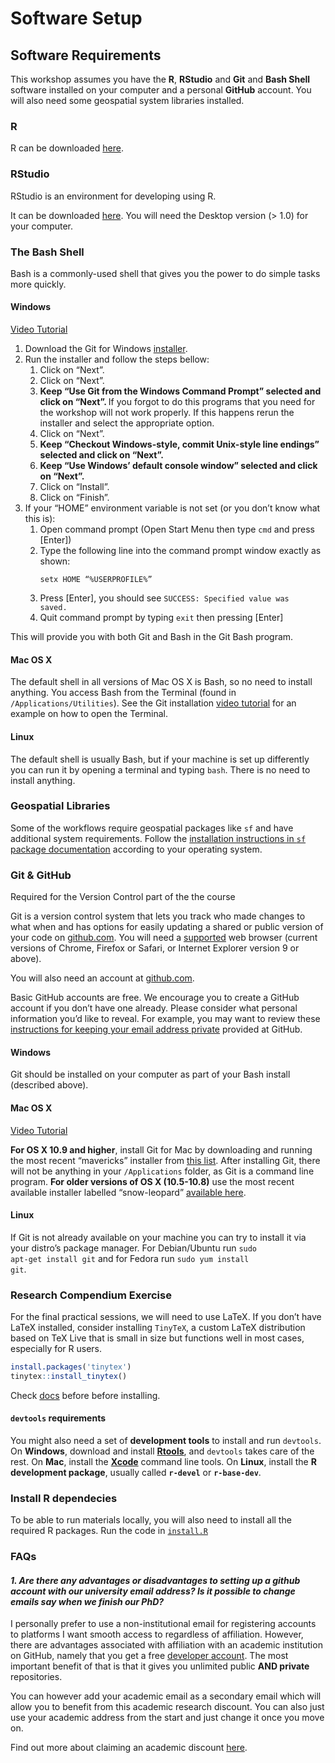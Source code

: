 # Software Setup {#setup}


## Software Requirements

This workshop assumes you have the **R**, **RStudio** and **Git** and **Bash Shell** software installed on your computer and a personal **GitHub** account. You will also need some geospatial system libraries installed.

### R
R can be downloaded [here](https://cran.r-project.org/mirrors.html).

### RStudio
RStudio is an environment for developing using R.

It can be downloaded [here](https://www.rstudio.com/products/rstudio/download/).
You will need the Desktop version (> 1.0) for your computer.


### The Bash Shell

Bash is a commonly-used shell that gives you the power to do simple tasks more quickly.


<div class="row">
<div class="col-md-4">
<h4 id="shell-windows">Windows</h4>
<a href="https://www.youtube.com/watch?v=339AEqk9c-8">Video Tutorial</a>
<ol>
<li>Download the Git for Windows <a href="https://git-for-windows.github.io/">installer</a>.</li>
<li>Run the installer and follow the steps bellow:
<ol>
<li>Click on "Next".</li>
<!-- Select Components -->
<li>Click on "Next".</li>
<!-- Adjusting your PATH environment -->
<li>
<strong>
Keep "Use Git from the Windows Command Prompt" selected and click on "Next".
</strong>
If you forgot to do this programs that you need for the workshop will not work properly. If this happens rerun the installer and select the appropriate option.
</li>
<!-- Choosing the SSH executable -->
<li>Click on "Next".</li>
<!-- Configuring the line ending conversions -->
<li>
<strong>
Keep "Checkout Windows-style, commit Unix-style line endings" selected and click on "Next".
</strong>
</li>
<!-- Configuring the terminal emulator to use with Git Bash -->
<li>
<strong>
Keep "Use Windows' default console window" selected and click on "Next".
</strong>
</li>
<!-- Configuring experimental performance tweaks -->
<li>Click on "Install".</li>
<!-- Installing -->
<!-- Completing the Git Setup Wizard -->
<li>Click on "Finish".</li>
</ol>
</li>
<li>
If your "HOME" environment variable is not set (or you don't know what this is):
<ol>
<li>Open command prompt (Open Start Menu then type <code>cmd</code> and press [Enter])</li>
<li>
Type the following line into the command prompt window exactly as shown:
<p><code>setx HOME "%USERPROFILE%"</code></p>
</li>
<li>Press [Enter], you should see <code>SUCCESS: Specified value was saved.</code></li>
<li>Quit command prompt by typing <code>exit</code> then pressing [Enter]</li>
</ol>
</li>
</ol>
<p>This will provide you with both Git and Bash in the Git Bash program.</p>
</div>
<div class="col-md-4">
<h4 id="shell-macosx">Mac OS X</h4>
<p>
The default shell in all versions of Mac OS X is Bash, so no need to install anything.  You access Bash from the Terminal (found in <code>/Applications/Utilities</code>). See the Git installation <a href="https://www.youtube.com/watch?v=9LQhwETCdwY ">video tutorial</a> for an example on how to open the Terminal. 
</p>
</div>
<div class="col-md-4">
<h4 id="shell-linux">Linux</h4>
<p>The default shell is usually Bash, but if your machine is set up differently you can run it by opening a terminal and typing <code>bash</code>.  There is no need to install anything.
</p>
</div>
</div>

### Geospatial Libraries

Some of the workflows require geospatial packages like `sf` and have additional system requirements. Follow the [installation instructions in `sf` package documentation](https://github.com/r-spatial/sf/#installing) according to your operating system.


### Git & GitHub

Required for the Version Control part of the the course

Git is a version control system that lets you track who made changes to what when and has options for easily updating a shared or public version of your code on <a href="https://github.com/">github.com</a>. You will need a <a href="https://help.github.com/articles/supported-browsers/">supported</a> web browser (current versions of Chrome, Firefox or Safari, or Internet Explorer version 9 or above).

You will also need an account at [github.com](https://github.com/). 

Basic GitHub accounts are free. We encourage you to create a GitHub account if you don't have one already.
Please consider what personal information you'd like to reveal. For example, you may want to review these [instructions for keeping your email address private](https://help.github.com/articles/keeping-your-email-address-private/) provided at GitHub.


<div class="row">
<div class="col-md-4">
<h4 id="git-windows">Windows</h4>
<p>
Git should be installed on your computer as part of your Bash
install (described above).
</p>
</div>
<div class="col-md-4">
<h4 id="git-macosx">Mac OS X</h4>
<a href="https://www.youtube.com/watch?v=9LQhwETCdwY ">Video Tutorial</a>
<p>
<strong>For OS X 10.9 and higher</strong>, install Git for Mac
by downloading and running the most recent "mavericks" installer from
<a href="http://sourceforge.net/projects/git-osx-installer/files/">this list</a>.
After installing Git, there will not be anything in your <code>/Applications</code> folder,
as Git is a command line program.
<strong>For older versions of OS X (10.5-10.8)</strong> use the
most recent available installer labelled "snow-leopard"
<a href="http://sourceforge.net/projects/git-osx-installer/files/">available here</a>.
</p>
</div>
<div class="col-md-4">
<h4 id="git-linux">Linux</h4>
<p>
If Git is not already available on your machine you can try to
install it via your distro's package manager. For Debian/Ubuntu run
<code>sudo apt-get install git</code> and for Fedora run
<code>sudo yum install git</code>.
</p>
</div>

### Research Compendium Exercise

For the final practical sessions, we will need to use LaTeX. If you don't have LaTeX installed, consider installing `TinyTeX`, a custom LaTeX distribution based on TeX Live that is small in size but functions well in most cases, especially for R users. 

```r
install.packages('tinytex')
tinytex::install_tinytex()
```

Check [docs](https://yihui.name/tinytex/) before before installing.


#### `devtools` requirements

You might also need a set of **development tools** to install and run `devtools`. On **Windows**, download and install [**Rtools**](https://cran.r-project.org/bin/windows/Rtools/), and `devtools` takes care of the rest. On **Mac**, install the [**Xcode**](https://developer.apple.com/xcode/) command line tools. On **Linux**, install the **R development package**, usually called **`r-devel`** or **`r-base-dev`**.


### Install R dependecies

To be able to run materials locally, you will also need to install all the required R packages.  Run the code in [`install.R`](https://github.com/annakrystalli/rrresearchACCE20/blob/master/.binder/install.R)

### FAQs

#### ***1. Are there any advantages or disadvantages to setting up a github account with our university email address? Is it possible to change emails say when we finish our PhD?***

I personally prefer to use a non-institutional email for registering accounts to platforms I want smooth access to regardless of affiliation. However, there are advantages associated with affiliation with an academic institution on GitHub, namely that you get a free [developer account](https://github.com/pricing). The most important benefit of that is that it gives you unlimited public **AND private** repositories.

You can however add your academic email as a secondary email which will allow you to benefit from this academic research discount. You can also just use your academic address from the start and just change it once you move on. 

Find out more about claiming an academic discount [here](https://help.github.com/articles/applying-for-an-academic-research-discount/).
